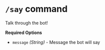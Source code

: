 <br/>

# `/say` command

Talk through the bot!

**Required Options**
- `message` *(String)* - Message the bot will say